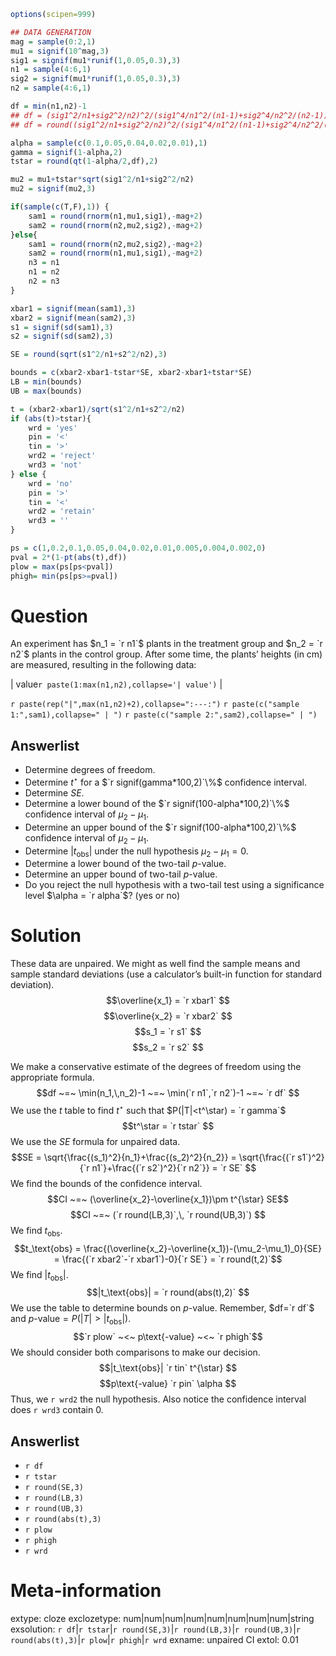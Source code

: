 ```r
options(scipen=999)

## DATA GENERATION
mag = sample(0:2,1)
mu1 = signif(10^mag,3)
sig1 = signif(mu1*runif(1,0.05,0.3),3)
n1 = sample(4:6,1)
sig2 = signif(mu1*runif(1,0.05,0.3),3)
n2 = sample(4:6,1)

df = min(n1,n2)-1
## df = (sig1^2/n1+sig2^2/n2)^2/(sig1^4/n1^2/(n1-1)+sig2^4/n2^2/(n2-1))
## df = round((sig1^2/n1+sig2^2/n2)^2/(sig1^4/n1^2/(n1-1)+sig2^4/n2^2/(n2-1)), 0)

alpha = sample(c(0.1,0.05,0.04,0.02,0.01),1)
gamma = signif(1-alpha,2)
tstar = round(qt(1-alpha/2,df),2)

mu2 = mu1+tstar*sqrt(sig1^2/n1+sig2^2/n2)
mu2 = signif(mu2,3)

if(sample(c(T,F),1)) {
    sam1 = round(rnorm(n1,mu1,sig1),-mag+2)
    sam2 = round(rnorm(n2,mu2,sig2),-mag+2)
}else{
    sam1 = round(rnorm(n2,mu2,sig2),-mag+2)
    sam2 = round(rnorm(n1,mu1,sig1),-mag+2)
    n3 = n1
    n1 = n2
    n2 = n3
}

xbar1 = signif(mean(sam1),3)
xbar2 = signif(mean(sam2),3)
s1 = signif(sd(sam1),3)
s2 = signif(sd(sam2),3)

SE = round(sqrt(s1^2/n1+s2^2/n2),3)

bounds = c(xbar2-xbar1-tstar*SE, xbar2-xbar1+tstar*SE)
LB = min(bounds)
UB = max(bounds) 

t = (xbar2-xbar1)/sqrt(s1^2/n1+s2^2/n2)
if (abs(t)>tstar){
    wrd = 'yes'
    pin = '<'
    tin = '>'
    wrd2 = 'reject'
    wrd3 = 'not'
} else {
    wrd = 'no'
    pin = '>'
    tin = '<'
    wrd2 = 'retain'
    wrd3 = ''
}

ps = c(1,0.2,0.1,0.05,0.04,0.02,0.01,0.005,0.004,0.002,0)
pval = 2*(1-pt(abs(t),df))
plow = max(ps[ps<pval])
phigh= min(ps[ps>=pval]) 
```

Question
========

An experiment has $n_1 = `r n1`$ plants in the treatment group and $n_2 = `r n2`$ plants in the control group. After some time, the plants' heights (in cm) are measured, resulting in the following data:

| | value`r paste(1:max(n1,n2),collapse='| value')` |
`r paste(rep("|",max(n1,n2)+2),collapse=":---:")`
`r paste(c("sample 1:",sam1),collapse=" | ")`
`r paste(c("sample 2:",sam2),collapse=" | ")`


<!-- 
| | value`r paste(1:n2,collapse='| value')` |
`r paste(rep("|",n2+2),collapse=":---:")`
`r paste(c("sample 2:",sam2),collapse=" | ")`
-->


Answerlist
----------

* Determine degrees of freedom.
* Determine $t^\star$ for a $`r signif(gamma*100,2)`\%$ confidence interval.
* Determine $SE$.
* Determine a lower bound of the $`r signif(100-alpha*100,2)`\%$ confidence interval of $\mu_2-\mu_1$.
* Determine an upper bound of the $`r signif(100-alpha*100,2)`\%$ confidence interval of $\mu_2-\mu_1$.
* Determine $|t_\text{obs}|$ under the null hypothesis $\mu_2-\mu_1=0$.
* Determine a lower bound of the two-tail $p$-value.
* Determine an upper bound of two-tail $p$-value.
* Do you reject the null hypothesis with a two-tail test using a significance level $\alpha = `r alpha`$? (yes or no)


Solution
========

These data are unpaired. We might as well find the sample means and sample standard deviations (use a calculator's built-in function for standard deviation).
$$\overline{x_1} = `r xbar1` $$
$$\overline{x_2} = `r xbar2` $$
$$s_1 = `r s1` $$
$$s_2 = `r s2` $$

We make a conservative estimate of the degrees of freedom using the appropriate formula.
$$df ~=~ \min(n_1,\,n_2)-1 ~=~ \min(`r n1`,`r n2`)-1 ~=~ `r df` $$
We use the $t$ table to find $t^\star$ such that $P(|T|<t^\star) = `r gamma`$
$$t^\star = `r tstar` $$
We use the $SE$ formula for unpaired data.
$$SE = \sqrt{\frac{(s_1)^2}{n_1}+\frac{(s_2)^2}{n_2}} =
\sqrt{\frac{(`r s1`)^2}{`r n1`}+\frac{(`r s2`)^2}{`r n2`}} = `r SE` $$
We find the bounds of the confidence interval.
$$CI ~=~ (\overline{x_2}-\overline{x_1})\pm t^{\star} SE$$
$$CI ~=~ (`r round(LB,3)`,\, `r round(UB,3)`) $$
We find $t_\text{obs}$.
$$t_\text{obs} = \frac{(\overline{x_2}-\overline{x_1})-(\mu_2-\mu_1)_0}{SE} = \frac{(`r xbar2`-`r xbar1`)-0}{`r SE`} = `r round(t,2)`$$
We find $|t_\text{obs}|$.
$$|t_\text{obs}| = `r round(abs(t),2)` $$
We use the table to determine bounds on $p$-value. Remember, $df=`r df`$ and $p\text{-value} = P(|T|>|t_\text{obs}|)$.
$$`r plow` ~<~ p\text{-value} ~<~ `r phigh`$$
We should consider both comparisons to make our decision.
$$|t_\text{obs}| `r tin` t^{\star} $$
$$p\text{-value} `r pin` \alpha $$
Thus, we `r wrd2` the null hypothesis. Also notice the confidence interval does `r wrd3` contain 0.

Answerlist
----------

* `r df`
* `r tstar`
* `r round(SE,3)`
* `r round(LB,3)`
* `r round(UB,3)`
* `r round(abs(t),3)`
* `r plow`
* `r phigh`
* `r wrd`

Meta-information
============
extype: cloze
exclozetype: num|num|num|num|num|num|num|num|string
exsolution: `r df`|`r tstar`|`r round(SE,3)`|`r round(LB,3)`|`r round(UB,3)`|`r round(abs(t),3)`|`r plow`|`r phigh`|`r wrd`
exname: unpaired CI
extol: 0.01
